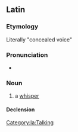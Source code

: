 ==Latin==

===Etymology===
Literally "concealed voice"

===Pronunciation===
* {{la-IPA|'vōx clandēstīna}}

===Noun===
{{la-noun|[[vōx]] [[clandestinus|clandēstīna]]|vōcis clandēstīnae|f|third}}

# {{lb|la|idiomatic}} a [[whisper]]

====Declension====
{{la-decl-multi|vōx/vōc<3> clandēstīn<1&2>|g=f}}

[[Category:la:Talking]]